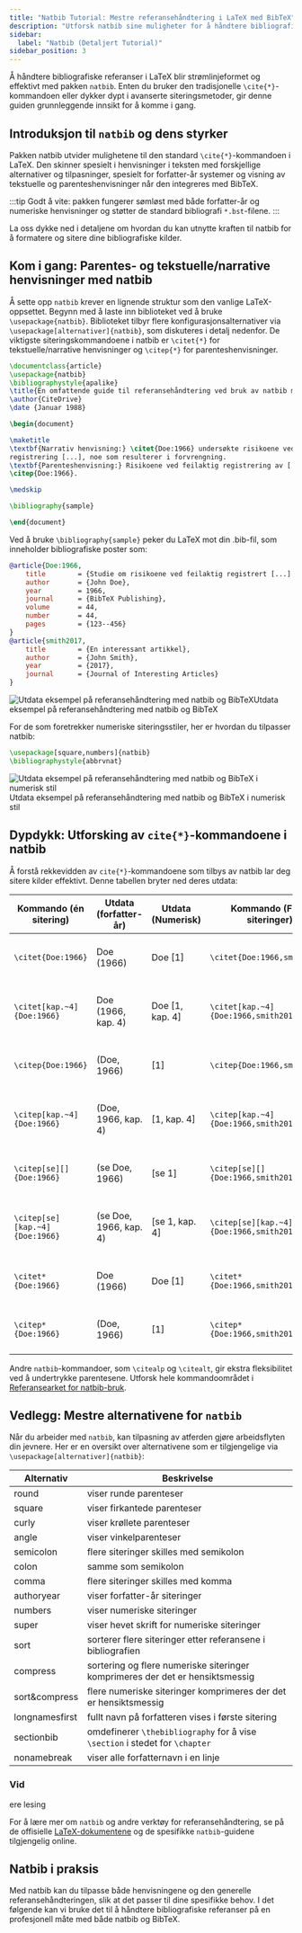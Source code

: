 ```yaml
---
title: "Natbib Tutorial: Mestre referansehåndtering i LaTeX med BibTeX"
description: "Utforsk natbib sine muligheter for å håndtere bibliografiske referanser i LaTeX. Denne detaljerte guiden dekker det grunnleggende om natbib, fra henvisninger i teksten til integrasjon med BibTeX."
sidebar:
  label: "Natbib (Detaljert Tutorial)"
sidebar_position: 3
---
```



Å håndtere bibliografiske referanser i LaTeX blir strømlinjeformet og effektivt med pakken `natbib`. Enten du bruker den tradisjonelle `\cite{*}`-kommandoen eller dykker dypt i avanserte siteringsmetoder, gir denne guiden grunnleggende innsikt for å komme i gang.

<CiteDrive />

## Introduksjon til `natbib` og dens styrker

Pakken natbib utvider mulighetene til den standard `\cite{*}`-kommandoen i LaTeX. Den skinner spesielt i henvisninger i teksten med forskjellige alternativer og tilpasninger, spesielt for forfatter-år systemer og visning av tekstuelle og parenteshenvisninger når den integreres med BibTeX.

:::tip
Godt å vite: pakken fungerer sømløst med både forfatter-år og numeriske henvisninger og støtter de standard bibliografi `*.bst`-filene.
:::

La oss dykke ned i detaljene om hvordan du kan utnytte kraften til natbib for å formatere og sitere dine bibliografiske kilder.

## Kom i gang: Parentes- og tekstuelle/narrative henvisninger med natbib

Å sette opp `natbib` krever en lignende struktur som den vanlige LaTeX-oppsettet. Begynn med å laste inn biblioteket ved å bruke `\usepackage{natbib}`. Biblioteket tilbyr flere konfigurasjonsalternativer via `\usepackage[alternativer]{natbib}`, som diskuteres i detalj nedenfor. De viktigste siteringskommandoene i natbib er `\citet{*}` for tekstuelle/narrative henvisninger og `\citep{*}` for parenteshenvisninger.

```latex
\documentclass{article}
\usepackage{natbib}
\bibliographystyle{apalike}
\title{En omfattende guide til referansehåndtering ved bruk av natbib med BibTeX}
\author{CiteDrive}
\date {Januar 1988}

\begin{document}

\maketitle
\textbf{Narrativ henvisning:} \citet{Doe:1966} undersøkte risikoene ved feilaktig \\
registrering [...], noe som resulterer i forvrengning.
\textbf{Parenteshenvisning:} Risikoene ved feilaktig registrering av [...] kan føre til forvrengning
\citep{Doe:1966}.

\medskip

\bibliography{sample}

\end{document}
```

Ved å bruke `\bibliography{sample}` peker du LaTeX mot din .bib-fil, som inneholder bibliografiske poster som:

```bibtex
@article{Doe:1966,
	title        = {Studie om risikoene ved feilaktig registrert [...] og deres påvirkning på [...].},
	author       = {John Doe},
	year         = 1966,
	journal      = {BibTeX Publishing},
	volume       = 44,
	number       = 44,
	pages        = {123--456}
}
@article{smith2017,
	title        = {En interessant artikkel},
	author       = {John Smith},
	year         = {2017},
	journal      = {Journal of Interesting Articles}
}
```

![Utdata eksempel på referansehåndtering med natbib og BibTeX](@assets/images/tutorial/output_example_bibtex_natbib.png)Utdata eksempel på referansehåndtering med natbib og BibTeX

For de som foretrekker numeriske siteringsstiler, her er hvordan du tilpasser natbib:

```latex
\usepackage[square,numbers]{natbib}
\bibliographystyle{abbrvnat}
```

![Utdata eksempel på referansehåndtering med natbib og BibTeX i numerisk stil](@assets/images/tutorial/output_example_bibtex_natbib_numeric.png)Utdata eksempel på referansehåndtering med natbib og BibTeX i numerisk stil

## Dypdykk: Utforsking av `cite{*}`-kommandoene i natbib

Å forstå rekkevidden av `cite{*}`-kommandoene som tilbys av natbib lar deg sitere kilder effektivt. Denne tabellen bryter ned deres utdata:

| Kommando (én sitering) | Utdata (forfatter-år) | Utdata (Numerisk) | Kommando (Flere siteringer) | Utdata (forfatter-år) | Utdata (Numerisk) |
|------------------------|-----------------------|-------------------|-----------------------------|-----------------------|-------------------|
|`\citet{Doe:1966}`|Doe (1966) |Doe [1]|`\citet{Doe:1966,smith2017}`|Doe (1966); Smith (2017)|Doe [1], Smith [2]|
|`\citet[kap.~4]{Doe:1966}`|Doe (1966, kap. 4)|Doe [1, kap. 4]|`\citet[kap.~4]{Doe:1966,smith2017}`|Doe (1966); Smith (2017, kap. 4)|Doe [1], Smith [2, kap. 4]|
|`\citep{Doe:1966}`|(Doe, 1966)|[1]|`\citep{Doe:1966,smith2017}`|(Doe, 1966; Smith, 2017)|[1, 2]|
|`\citep[kap.~4]{Doe:1966}`|(Doe, 1966, kap. 4)|[1, kap. 4]|`\citep[kap.~4]{Doe:1966,smith2017}`|(Doe, 1966; Smith, 2017, kap. 4)|[1, 2, kap. 4]|
|`\citep[se][]{Doe:1966}`|(se Doe, 1966)|[se 1]|`\citep[se][]{Doe:1966,smith2017}`|(se Doe, 1966; Smith, 2017)|[se 1, 2]|
|`\citep[se][kap.~4]{Doe:1966}`|(se Doe, 1966, kap. 4)|[se 1, kap. 4]|`\citep[se][kap.~4]{Doe:1966,smith2017}`|(se Doe, 1966; Smith, 2017, kap. 4)|[se 1, 2, kap. 4]|
|`\citet*{Doe:1966}`|Doe (1966)|Doe [1]|`\citet*{Doe:1966,smith2017}`|Doe (1966); Smith (2017)|Doe [1], Smith [2]|
|`\citep*{Doe:1966}`|(Doe, 1966)|[1]|`\citep*{Doe:1966,smith2017}`|(Doe, 1966; Smith, 2017)|[1, 2]|

Andre `natbib`-kommandoer, som `\citealp` og `\citealt`, gir ekstra fleksibilitet ved å undertrykke parentesene. Utforsk hele kommandoområdet i [Referansearket for natbib-bruk](https://gking.harvard.edu/files/natnotes2.pdf).

## Vedlegg: Mestre alternativene for `natbib`

Når du arbeider med `natbib`, kan tilpasning av atferden gjøre arbeidsflyten din jevnere. Her er en oversikt over alternativene som er tilgjengelige via `\usepackage[alternativer]{natbib}`:

| Alternativ | Beskrivelse |
|------------|-------------|
|round|viser runde parenteser|
|square|viser firkantede parenteser|
|curly|viser krøllete parenteser|
|angle|viser vinkelparenteser|
|semicolon|flere siteringer skilles med semikolon|
|colon|samme som semikolon|
|comma|flere siteringer skilles med komma|
|authoryear|viser forfatter-år siteringer|
|numbers|viser numeriske siteringer|
|super|viser hevet skrift for numeriske siteringer|
|sort|sorterer flere siteringer etter referansene i bibliografien|
|compress|sortering og flere numeriske siteringer komprimeres der det er hensiktsmessig|
|sort&compress|flere numeriske siteringer komprimeres der det er hensiktsmessig|
|longnamesfirst|fullt navn på forfatteren vises i første sitering|
|sectionbib|omdefinerer `\thebibliography` for å vise `\section` i stedet for `\chapter`|
|nonamebreak|viser alle forfatternavn i en linje|

### Vid

ere lesing

For å lære mer om `natbib` og andre verktøy for referansehåndtering, se på de offisielle [LaTeX-dokumentene](https://www.latex-project.org) og de spesifikke `natbib`-guidene tilgjengelig online.

## Natbib i praksis

Med natbib kan du tilpasse både henvisningene og den generelle referansehåndteringen, slik at det passer til dine spesifikke behov. I det følgende kan vi bruke det til å håndtere bibliografiske referanser på en profesjonell måte med både natbib og BibTeX.
